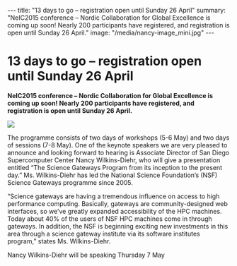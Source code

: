 ---
title: "13 days to go – registration open until Sunday 26 April"
summary: "NeIC2015 conference – Nordic Collaboration for Global Excellence is coming up soon! Nearly 200 participants have registered, and registration is open until Sunday 26 April."
image: "/media/nancy-image_mini.jpg"
---

=  13 days to go – registration open until Sunday 26 April =

'''NeIC2015 conference – Nordic Collaboration for Global Excellence is coming up soon! Nearly 200 participants have registered, and registration is open until Sunday 26 April.'''

<a href="/media/nancy-image.jpg">
<img class="smallpic" src="/media/nancy-image_mini.jpg">
</a>



The programme consists of two days of workshops (5-6 May) and two days of sessions (7-8 May). One of the keynote speakers we are very pleased to announce and looking forward to hearing is Associate Director of San Diego Supercomputer Center Nancy Wilkins-Diehr, who will give a presentation entitled “The Science Gateways Program from its inception to the present day.” Ms. Wilkins-Diehr has led the National Science Foundation’s (NSF) Science Gateways programme since 2005.

“Science gateways are having a tremendous influence on access to high performance computing. Basically, gateways are community-designed web interfaces, so we’ve greatly expanded accessibility of the HPC machines. Today about 40% of the users of NSF HPC machines come in through gateways. In addition, the NSF is beginning exciting new investments in this area through a science gateway institute via its software institutes program,” states Ms. Wilkins-Diehr.

Nancy Wilkins-Diehr will be speaking Thursday 7 May


 

